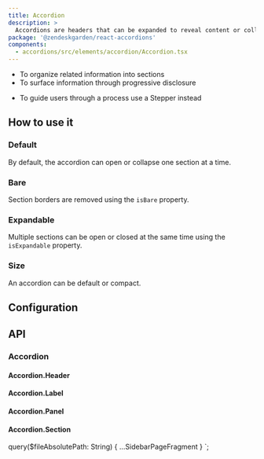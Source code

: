 ```yaml
---
title: Accordion
description: >
  Accordions are headers that can be expanded to reveal content or collapsed to hide it.
package: '@zendeskgarden/react-accordions'
components:
  - accordions/src/elements/accordion/Accordion.tsx
---
```


<Usage>
  <Use>
    <ul>
      <li>To organize related information into sections</li>
      <li>To surface information through progressive disclosure</li>
    </ul>
  </Use>
  <Misuse>
    <ul>
      <li>
        <Markdown>To guide users through a process use a Stepper instead</Markdown>
      </li>
    </ul>
  </Misuse>
</Usage>

## How to use it

### Default

By default, the accordion can open or collapse one section at a time.


<CodeExample code={AccordionDefaultCode}>
  <AccordionDefault />
</CodeExample>

### Bare

Section borders are removed using the `isBare` property.


<CodeExample code={AccordionBareCode}>
  <AccordionBare />
</CodeExample>

### Expandable

Multiple sections can be open or closed at the same time using the `isExpandable` property.


<CodeExample code={AccordionExpandableCode}>
  <AccordionExpandable />
</CodeExample>

### Size

An accordion can be default or compact.


<CodeExample code={AccordionSizeCode}>
  <AccordionSize />
</CodeExample>

## Configuration

<Configuration reactPackage={props.data.mdx.package} components={props.data.mdx.components} />

## API

### Accordion

<PropSheet components={props.data.mdx.components} componentName="accordion" />

#### Accordion.Header

#### Accordion.Label

#### Accordion.Panel

#### Accordion.Section


  query($fileAbsolutePath: String) {
    ...SidebarPageFragment
  }
`;
